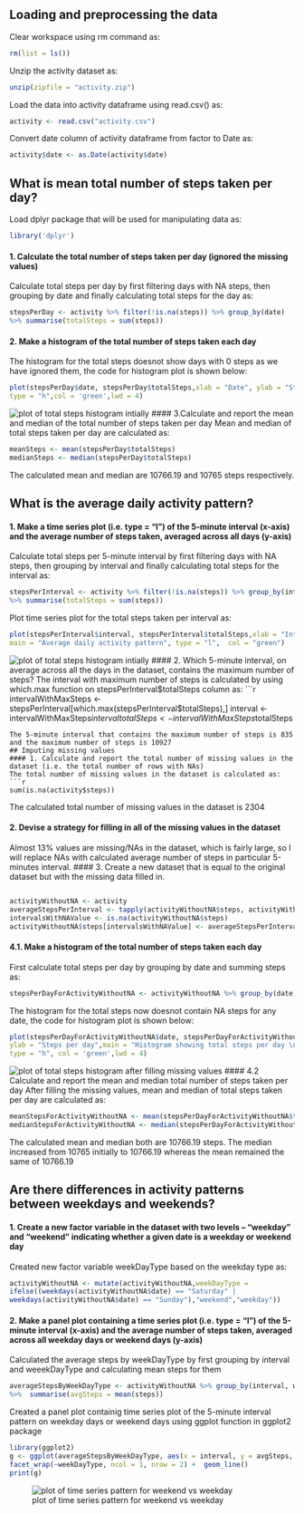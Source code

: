 ## Loading and preprocessing the data
Clear workspace using rm command as:
```r
rm(list = ls())
```
Unzip the activity dataset as:
```r
unzip(zipfile = "activity.zip")
```
Load the data into activity dataframe using read.csv() as:
```r
activity <- read.csv("activity.csv")
```
Convert date column of activity dataframe from factor to Date as:
```r
activity$date <- as.Date(activity$date)
```

## What is mean total number of steps taken per day?
Load dplyr package that will be used for manipulating data as:
```r
library('dplyr')
```
#### 1. Calculate the total number of steps taken per day (ignored the missing values)
Calculate total steps per day by first filtering days with NA steps, then grouping by date and finally calculating total steps for the day as:
```r
stepsPerDay <- activity %>% filter(!is.na(steps)) %>% group_by(date) 
%>% summarise(totalSteps = sum(steps))
```
#### 2. Make a histogram of the total number of steps taken each day
The histogram for the total steps  doesnot show days with 0 steps as we have ignored them, the code for histogram plot is shown below:
```r
plot(stepsPerDay$date, stepsPerDay$totalSteps,xlab = "Date", ylab = "Steps per day",
type = "h",col = 'green',lwd = 4)
```
![plot of total steps histogram intially](figure/hist_total_steps_initial.png) 
#### 3.Calculate and report the mean and median of the total number of steps taken per day
Mean and median of total steps taken per day are calculated as:
```r
meanSteps <- mean(stepsPerDay$totalSteps)
medianSteps <- median(stepsPerDay$totalSteps)
```
The calculated mean and median are 10766.19 and 10765 steps respectively.

## What is the average daily activity pattern?
#### 1. Make a time series plot (i.e. type = "l") of the 5-minute interval (x-axis) and the average number of steps taken, averaged across all days (y-axis)  
Calculate total steps per 5-minute interval by first filtering days with NA steps, then grouping by interval and finally calculating total steps for the interval as:
```r
stepsPerInterval <- activity %>% filter(!is.na(steps)) %>% group_by(interval) 
%>% summarise(totalSteps = sum(steps))
```
Plot time series plot for the total steps taken per interval as:
```r
plot(stepsPerInterval$interval, stepsPerInterval$totalSteps,xlab = "Interval", ylab = "Steps",
main = "Average daily activity pattern", type = "l",  col = "green")
```
![plot of total steps histogram intially](figure/time_series_daily.png) 
#### 2. Which 5-minute interval, on average across all the days in the dataset, contains the maximum number of steps?
The interval with maximum number of steps is calculated by using which.max function on stepsPerInterval$totalSteps column as:
```r
intervalWithMaxSteps <- stepsPerInterval[which.max(stepsPerInterval$totalSteps),]
interval <- intervalWithMaxSteps$interval
totalSteps <- intervalWithMaxSteps$totalSteps
```
The 5-minute interval that contains the maximum number of steps is 835 and the maximum number of steps is 10927
## Imputing missing values
#### 1. Calculate and report the total number of missing values in the dataset (i.e. the total number of rows with NAs)
The total number of missing values in the dataset is calculated as:
```r
sum(is.na(activity$steps))
```
The calculated total number of missing values in the dataset is 2304

#### 2. Devise a strategy for filling in all of the missing values in the dataset

Almost 13% values are missing/NAs in the dataset, which is fairly large, so I will replace NAs with calculated average number of steps in particular 5-minutes interval. 
#### 3. Create a new dataset that is equal to the original dataset but with the missing data filled in.
```r

activityWithoutNA <- activity
averageStepsPerInterval <- tapply(activityWithoutNA$steps, activityWithoutNA$interval, mean, na.rm = TRUE)
intervalsWithNAValue <- is.na(activityWithoutNA$steps)
activityWithoutNA$steps[intervalsWithNAValue] <- averageStepsPerInterval[as.character(activityWithoutNA$interval[intervalsWithNAValue])]
```
#### 4.1. Make a histogram of the total number of steps taken each day
First calculate total steps per day by grouping by date and summing steps as:
```r
stepsPerDayForActivityWithoutNA <- activityWithoutNA %>% group_by(date) %>% summarise(totalSteps = sum(steps))
```
The histogram for the total steps now doesnot contain NA steps for any date, the code for histogram plot is shown below:
```r
plot(stepsPerDayForActivityWithoutNA$date, stepsPerDayForActivityWithoutNA$totalSteps,xlab = "Date", 
ylab = "Steps per day",main = "Histogram showing total steps per day \n after filling NAs", 
type = "h", col = 'green',lwd = 4)
```
![plot of total steps histogram after filling missing values](figure/hist_total_steps_after_filling_nas.png)
#### 4.2 Calculate and report the mean and median total number of steps taken per day
After filling the missing values, mean and median of total steps taken per day are calculated as:
```r
meanStepsForActivityWithoutNA <- mean(stepsPerDayForActivityWithoutNA$totalSteps)
medianStepsForActivityWithoutNA <- median(stepsPerDayForActivityWithoutNA$totalSteps)
```
The calculated mean and median both are 10766.19 steps. The median increased from 10765 initially to 10766.19 whereas the mean remained the same of 10766.19

## Are there differences in activity patterns between weekdays and weekends?
#### 1. Create a new factor variable in the dataset with two levels – “weekday” and “weekend” indicating whether a given date is a weekday or weekend day
Created new factor variable weekDayType based on the weekday type as:
```r
activityWithoutNA <- mutate(activityWithoutNA,weekDayType = 
ifelse((weekdays(activityWithoutNA$date) == "Saturday" | 
weekdays(activityWithoutNA$date) == "Sunday"),"weekend","weekday"))
```

#### 2. Make a panel plot containing a time series plot (i.e. type = "l") of the 5-minute interval (x-axis) and the average number of steps taken, averaged across all weekday days or weekend days (y-axis)
Calculated the average steps by weekDayType by first grouping by interval and weeekDayType and calculating mean steps for them
```r
averageStepsByWeekDayType <- activityWithoutNA %>% group_by(interval, weekDayType) 
%>%  summarise(avgSteps = mean(steps))
```
Created a panel plot containig time series plot of the 5-minute interval pattern on weekday days or weekend days using ggplot function in ggplot2 package
```r
library(ggplot2)
g <- ggplot(averageStepsByWeekDayType, aes(x = interval, y = avgSteps, col = weekDayType)) +  
facet_wrap(~weekDayType, ncol = 1, nrow = 2) +  geom_line() 
print(g)
```
![plot of time series pattern for weekend vs weekday](figure/time_series_pattern_weekend_vs_weekday.png)
